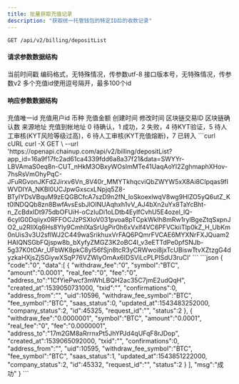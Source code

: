 ---
title: 批量获取充值记录
description: "获取统一托管钱包的特定ID后的收款记录"
---

`GET /api/v2/billing/depositList`

#### 请求参数数据结构
<ParamField query="time" type="long" required>
    当前时间戳
</ParamField>
<ParamField query="charset" type="string" required>
    编码格式，无特殊情况，传参数utf-8
</ParamField>
<ParamField query="version" type="string" required>
    接口版本号，无特殊情况，传参数v2
</ParamField>

<ParamField query="ids" type="string" required>
    多个充值id使用逗号隔开，最多100个id
</ParamField>


#### 响应参数数据结构
<ResponseField type="object[ ]">
    <Expandable title="object">
        <ResponseField name="id" type="integer">充值唯一id</ResponseField>
        <ResponseField name="uid" type="integer">充值用户id</ResponseField>
        <ResponseField name="symbol" type="string">币种</ResponseField>
        <ResponseField name="amount" type="string">充值金额</ResponseField>
        <ResponseField name="created_at" type="long">创建时间</ResponseField>
        <ResponseField name="updated_at" type="long">修改时间</ResponseField>
        <ResponseField name="txid" type="string">区块链交易ID</ResponseField>
        <ResponseField name="confirmations" type="integer">区块链确认数</ResponseField>
        <ResponseField name="address_from" type="string">来源地址</ResponseField>
        <ResponseField name="address_to" type="string">充值到帐地址</ResponseField>
        <ResponseField name="status" type="integer">0 待确认，1 成功，2 失败，4 待KYT验证，5 待人工审核(KYT风险等级过高)，6 待人工审核(KYT充值熔断)，7 已转入</ResponseField>
    </Expandable>
</ResponseField>



<RequestExample>
  ```curl cURL
  curl -X GET \
  --url 'https://openapi.chainup.com/api/v2/billing/depositList?app_id=16a9f17fc2ad61ca4339fdd6a8a37f21&data=SWYYr-LBVAmaS0eq8n-CUT_nHkM3OBxyWOsImMTe41UaqAoYI2ZghmaphXHov-7hsRsVmOhyPqC-JFuRGvonJKFd2Jirxv6Vn_8V40r_MMYTkhqcviQbZWYW5xX8Ai8CIpqas9fIWVDIYA_NKBl0UCJpwGxscxLNpjq5Z8-BTyIYDsVBquM9zEQGBCfcA7szD9n2fN_loSkoexlwqV8wg9HIZO5yQ6utZ_Kt0lNDQQb8zn8BwfAvsEsbJlOINUAqhxh1vV_AJ4bXn2uYx8TaYcBht-n_ZcBdxIDt975dbOFUiH-oCzIuDi1oLDtb4EylfCvhU5E4ozel_lQ-6cyIG0Dqiiyx0RFFOCJzPSXIoV031pvoa8pTCpkWklh8mRw1rylBgeZtqSxpnJO2_u2RIlXq6Hs8Yly9CmhIXaSrUgPir0h6xVxlf4VC6PFVCkiiTlp0kZ_H_UbKm0nUis3v3U2sflWJ2C449waSrikhuxVrFAQ6PQmrFVCAE6MYXNrFXJQuam2HAIQNSGbFQjspw8b_bXyfyZMGZ3K2oBC4I_v3eETTdPe0pfSNJb-5g37K0tOAr_UFbWK8pkC8yl56fSjn8tcR3yCRWwoi8jxTcUBiswTtvXZtzgG4dyzkaHXjsZjSGiywXSqP76VZWlyOmAx6IDSViLcPLPISdU3ruCI'
  ```
</RequestExample>



<ResponseExample>
```json
{
    "code":"0",
    "data":[
        {
            "withdraw_fee":"0",
            "symbol":"BTC",
            "amount":"0.0001",
            "real_fee":"0",
            "fee":"0",
            "address_to":"1CfYiePwcf3mWhLBQH2ac35C7jmE2udQqH",
            "created_at":1539050731000,
            "txid":"",
            "confirmations":0,
            "address_from":"",
            "uid":10596,
            "withdraw_fee_symbol":"BTC",
            "fee_symbol":"BTC",
            "saas_status":0,
            "updated_at":1543483252000,
            "company_status":2,
            "id":45325,
            "request_id":"",
            "status":2
        },
        {
            "withdraw_fee":"0.0000001",
            "symbol":"BTC",
            "amount":"0.0001",
            "real_fee":"0",
            "fee":"0.0000001",
            "address_to":"17m2GM8aRrrnxPt5JhYPJd4qUFqF8rJDop",
            "created_at":1539065092000,
            "txid":"",
            "confirmations":0,
            "address_from":"",
            "uid":10595,
            "withdraw_fee_symbol":"BTC",
            "fee_symbol":"BTC",
            "saas_status":1,
            "updated_at":1543851222000,
            "company_status":2,
            "id":45332,
            "request_id":"",
            "status":2
        }
    ],
    "msg":"成功"
}
```
</ResponseExample>